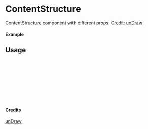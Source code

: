 
<Meta of={ContentStructure} title="unDraw/ContentStructure" />

# ContentStructure

ContentStructure component with different props.
Credit: [unDraw](https://undraw.co/illustrations)

#### Example

<Canvas of={ContentStructure.Primary} />

## Usage

```ts
import { ContentStructure } from "yadl-ui";

const Example = () => {
  return (
      <ContentStructure />
  );
};

export default Example;
```

#### Credits
[unDraw](https://undraw.co/illustrations)
